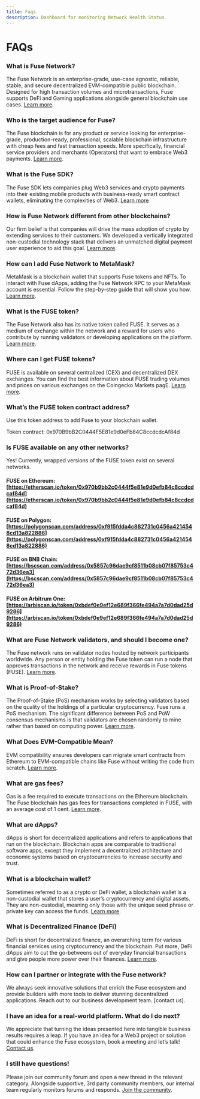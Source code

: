```yaml
---
title: Faqs
description: Dashboard for monitoring Network Health Status
---
```


# FAQs

### What is Fuse Network?

The Fuse Network is an enterprise-grade, use-case agnostic, reliable, stable, and secure decentralized EVM-compatible public blockchain. Designed for high transaction volumes and microtransactions, Fuse supports DeFi and Gaming applications alongside general blockchain use cases. [Learn more](../intro-to-fuse/what-is-fuse.mdx).

### Who is the target audience for Fuse?

The Fuse blockchain is for any product or service looking for enterprise-grade, production-ready, professional, scalable blockchain infrastructure with cheap fees and fast transaction speeds. More specifically, financial service providers and merchants (Operators) that want to embrace Web3 payments. [Learn more](https://news.fuse.io/all-about-the-fuse-network-and-how-it-powers-crypto-payments/).

### What is the Fuse SDK?

The Fuse SDK lets companies plug Web3 services and crypto payments into their existing mobile products with business-ready smart contract wallets, eliminating the complexities of Web3. [Learn more](../../developers/fuse-sdk/)

### How is Fuse Network different from other blockchains?

Our firm belief is that companies will drive the mass adoption of crypto by extending services to their customers. We developed a vertically integrated non-custodial technology stack that delivers an unmatched digital payment user experience to aid this goal. [Learn more](https://news.fuse.io/all-about-the-fuse-network-and-how-it-powers-crypto-payments/).

### How can I add Fuse Network to MetaMask?

MetaMask is a blockchain wallet that supports Fuse tokens and NFTs. To interact with Fuse dApps, adding the Fuse Network RPC to your MetaMask account is essential. Follow the step-by-step guide that will show you how. [Learn more](https://news.fuse.io/how-to-add-fuse-network-to-metamask/).

### What is the FUSE token?

The Fuse Network also has its native token called FUSE. It serves as a medium of exchange within the network and a reward for users who contribute by running validators or developing applications on the platform. [Learn more](../intro-to-fuse/fuse-token.mdx).

### Where can I get FUSE tokens?

FUSE is available on several centralized (CEX) and decentralized DEX exchanges. You can find the best information about FUSE trading volumes and prices on various exchanges on the Coingecko Markets pagE. [Learn more](obtaining-assets-to-transact-on-fuse.mdx).

### What’s the FUSE token contract address?

Use this token address to add Fuse to your blockchain wallet.

Token contract: 0x970B9bB2C0444F5E81e9d0eFb84C8ccdcdcAf84d

### Is FUSE available on any other networks?

Yes! Currently, wrapped versions of the FUSE token exist on several networks.

#### FUSE on Ethereum: [https://etherscan.io/token/0x970b9bb2c0444f5e81e9d0efb84c8ccdcdcaf84d](https://etherscan.io/token/0x970b9bb2c0444f5e81e9d0efb84c8ccdcdcaf84d)

#### FUSE on Polygon: [https://polygonscan.com/address/0xf915fdda4c882731c0456a4214548cd13a822886](https://polygonscan.com/address/0xf915fdda4c882731c0456a4214548cd13a822886)

#### FUSE on BNB Chain: [https://bscscan.com/address/0x5857c96dae9cf8511b08cb07f85753c472d36ea3](https://bscscan.com/address/0x5857c96dae9cf8511b08cb07f85753c472d36ea3)

#### FUSE on Arbitrum One: [https://arbiscan.io/token/0xbdef0e9ef12e689f366fe494a7a7d0dad25d9286](https://arbiscan.io/token/0xbdef0e9ef12e689f366fe494a7a7d0dad25d9286)

### What are Fuse Network validators, and should I become one?

The Fuse network runs on validator nodes hosted by network participants worldwide. ​Any person or entity holding the Fuse token can run a node that approves transactions in the network and receive rewards in Fuse tokens (FUSE). [Learn more](https://news.fuse.io/what-is-a-validator-on-fuse-network/).

### What is Proof-of-Stake?

The Proof-of-Stake (PoS) mechanism works by selecting validators based on the quality of the holdings of a particular cryptocurrency. Fuse runs a PoS mechanism. The significant difference between PoS and PoW consensus mechanisms is that validators are chosen randomly to mine rather than based on computing power. [Learn more](https://news.fuse.io/what-is-proof-of-stake/).

### What Does EVM-Compatible Mean?

EVM compatibility ensures developers can migrate smart contracts from Ethereum to EVM-compatible chains like Fuse without writing the code from scratch. [Learn more](https://news.fuse.io/what-does-evm-compatible-mean/).

### What are gas fees?

Gas is a fee required to execute transactions on the Ethereum blockchain. The Fuse blockchain has gas fees for transactions completed in FUSE, with an average cost of 1 cent. [Learn more](https://news.fuse.io/what-are-gas-fees/).

### What are dApps?

dApps is short for decentralized applications and refers to applications that run on the blockchain. Blockchain apps are comparable to traditional software apps, except they implement a decentralized architecture and economic systems based on cryptocurrencies to increase security and trust.

### What is a blockchain wallet?

Sometimes referred to as a crypto or DeFi wallet, a blockchain wallet is a non-custodial wallet that stores a user’s cryptocurrency and digital assets. They are non-custodial, meaning only those with the unique seed phrase or private key can access the funds. [Learn more](https://news.fuse.io/custodial-and-non-custodial-crypto-wallets-whats-the-difference/).

### What is Decentralized Finance (DeFi)

DeFi is short for decentralized finance, an overarching term for various financial services using cryptocurrency and the blockchain. Put more, DeFi dApps aim to cut the go-betweens out of everyday financial transactions and give people more power over their finances. [Learn more](https://news.fuse.io/defi-crash-course-learn-about-the-future-of-open-source-money/).

### How can I partner or integrate with the Fuse network?

We always seek innovative solutions that enrich the Fuse ecosystem and provide builders with more tools to deliver stunning decentralized applications. Reach out to our business development team. \[contact us].

### I have an idea for a real-world platform. What do I do next?

We appreciate that turning the ideas presented here into tangible business results requires a leap. If you have an idea for a Web3 project or solution that could enhance the Fuse ecosystem, book a meeting and let’s talk! [Contact us](https://form.typeform.com/to/sGesyjyc?utm\_medium=xxxxx\&typeform-source=www.fuse.io).

### I still have questions!

Please join our community forum and open a new thread in the relevant category. Alongside supportive, 3rd party community members, our internal team regularly monitors forums and responds. [Join the community](https://t.me/fuseio).
